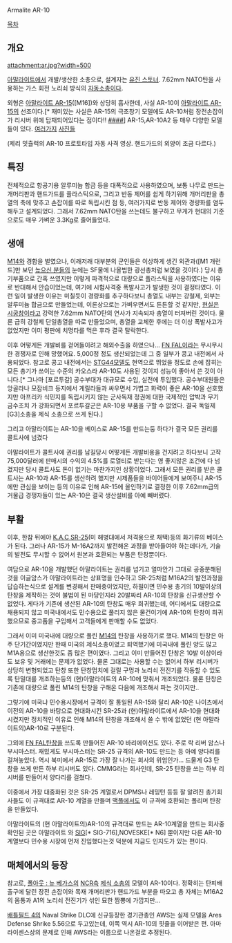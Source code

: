 Armalite AR-10

[[목차]]
== 개요 ==
attachment:ar.jpg?width=500

[[아말라이트]]에서 개발/생산한 소총으로, 설계자는 [[유진 스토너]]. 7.62mm NATO탄을 사용하는 가스 회전 노리쇠 방식의 [[자동소총]]이다.

외형은 [[아말라이트 AR-15]]([M16])와 상당히 흡사한데, 사실 AR-10이 [[아말라이트 AR-15]]의 선조이다.[* 재미있는 사실은 AR-15의 극초창기 모델에도 AR-10처럼 장전손잡이가 리시버 위에 탑재되어있다는 점이다!! [http://weaponsman.com/wp-content/uploads/2012/01/NDS32-2.jpg #][http://i684.photobucket.com/albums/vv207/gvsphoto/NDS-32/NDS-32Leftsidefull.jpg #][http://i61.photobucket.com/albums/h53/jntmjt1/Prototype.jpg #][http://fc03.deviantart.net/fs70/i/2013/181/b/2/armalite_ar_15_prototype_by_caf51-d6bchxg.jpg #]] AR-15,AR-10A2 등 매우 다양한 모델들이 있다.
[http://bemil.chosun.com/nbrd/bbs/view.html?b_bbs_id=10028&num=10342 여러][http://www.ar15.com/archive/topic.html?b=3&f=123&t=525500 가지] [http://www.ar15.com/archive/topic.html?b=3&f=123&t=551292 사진들]

{{{#!html
<iframe width="560" height="315" src="//www.youtube.com/embed/UCmHxieQduE" frameborder="0" allowfullscreen></iframe>
}}}

(제리 밋츌럭의 AR-10 프로토타입 자동 사격 영상. 핸드가드의 외양이 조금 다르다.)
== 특징 ==
전체적으로 항공기용 알루미늄 합금 등을 대폭적으로 사용하였으며, 보통 나무로 만드는 개머리판과 핸드가드를 플라스틱으로, 그리고 반동 제어를 쉽게 하기위해 개머리판을 총열의 축에 맞추고 손잡이를 따로 독립시킨 점 등, 여러가지로 반동 제어와 경량화를 염두해두고 설계되었다. 그래서 7.62mm NATO탄을 쓰는데도 불구하고 무게가 현대의 기준으로도 매우 가벼운 3.3Kg로 줄어들었다.

== 생애 ==
[[M14]]와 경합을 벌였으나, 이래저래 대부분의 군인들은 이상하게 생긴 외관과([M1 개런드]만 보던 [[높으신 분들]]의 눈에는 SF물에 나올법한 광선총처럼 보였을 것이다.) 당시 총기부품으로 간혹 쓰였지만 이렇게 파격적으로 대량으로 플라스틱을 사용하였다는 이유로 반대해서 안습이었는데, 여기에 시험사격중 폭발사고가 발생한 것이 결정타였다. 이런 일이 발생한 이유는 미칠듯이 경량화를 추구하다보니 총열도 내부는 강철제, 외부는 알루미늄 합금으로 만들었는데, 이론상으로는 가벼우면서도 튼튼할 것 같지만, [[현실은 시궁창]]이라고 강력한 7.62mm NATO탄의 연사가 지속되자 총열이 터져버린 것이다. 물론 급히 강철제 단일총열을 따로 만들었으며, 총열을 교체한 후에는 더 이상 폭발사고가 없었지만 이미 평판에 치명타를 먹은 후라 결국 탈락한다.

이후 어떻게든 개발비를 걷어들이려고 해외수출을 하였으나... [[FN FAL]]이라는 무시무시한 경쟁자로 인해 망했어요. 5,000정 정도 생산되었는데 그 중 일부가 콩고 내전에서 사용되었다. 참고로 콩고 내전에서는 [[STG44]]모델도 현역으로 뛰었을 정도로 손에 잡히는 모든 총기가 쓰이는 수준의 카오스라 AR-10도 사용된 것이지 성능이 좋아서 쓴 것이 아니다.[* 그나마 [포르투갈] 공수부대가 대규모로 수입, 실전에 투입했다. 공수부대원들은 앙골라나 모잠비크 등지에서 게릴라들과 싸우면서 가볍고 화력이 좋은 AR-10을 선호했지만 아프리카 식민지를 독립시키지 않는 군사독재 정권에 대한 국제적인 압박과 무기 금수조치 가 강화되면서 포르투갈군은 AR-10용 부품을 구할 수 없었다. 결국 독일제 [G3]소총을 제식 소총으로 쓰게 된다.]

그리고 아말라이트는 AR-10을 베이스로 AR-15를 만드는둥 하다가 결국 모든 권리를 콜트사에 넘겼다 

아말라이트가 콜트사에 권리를 남길당시 어떻게든 개발비용을 건지려고 하다보니 고작 75,000달러에 판매시의 수익의 4.5%를 로열티로 받는다는 영 좋지않은 조건에 다 넘겼지만 당시 콜트사도 돈이 없기는 마찬가지인 상황이었다. 그래서 모든 권리를 받은 콜트사는 AR-10과 AR-15를 생산하려 했지만 시제품들을 바이어들에게 보여주니 AR-15에만 관심을 보이는 등의 이유로 인해 AR-15에 올인하기로 결정한 이후 7.62mm급의 거물급 경쟁자들이 있는 AR-10은 결국 생산설비를 아예 빼버렸다.

== 부활 ==
이후, 한참 뒤에야 [[K.A.C SR-25]](미 해병대에서 저격용으로 채택)등의 화기류의 베이스가 된다. 그러나 AR-15가 M-16A2까지 발전해온 과정을 받아들여야 하는데다가, 기술의 발전도 무시할 수 없어서 원본과 호환되는 부품은 탄창뿐이다.

여담으로 AR-10을 개발했던 아말라이트는 권리를 넘기고 얼마안가 그대로 공중분해된 것을 이글암스가 아말라이트라는 상표명을 인수하고 SR-25처럼 M16A2의 발전과정을 답습하는식으로 설계를 변경해서 판매중이었지만, 하필이면 민수용 총기의 10발이상의 탄창을 제작하는 것이 불법이 된 마당인지라 20발짜리 AR-10의 탄창을 신규생산할 수 없었다. 게다가 기존에 생산된 AR-10의 탄창도 매우 희귀했는데, 어디에서도 대량으로 채용되지 않고 미국내에서도 민수용으로 풀리지 않은 물건이기에 AR-10의 탄창이 희귀했으므로 중고품을 구입해서 고객들에게 판매할 수도 없었다.

그래서 이미 미국내에 대량으로 풀린 [[M14]]의 탄창을 사용하기로 했다. M14의 탄창은 아주 단기간이였지만 한때 미국의 제식소총이였고 퇴역했기에 미국내에 풀린 양도 많고 M1A용으로 생산한것도 좀 많은 편이였다. 그리고 이미 만들어진 탄창은 10발 이상이라도 보유 및 거래에는 문제가 없었다. 물론 그대로는 사용할 수는 없어서 하부 리시버가 상당히 변형되었고 탄창 또한 탄창멈치에 걸릴 구멍과 노리쇠 전진기를 작동할 수 있도록 탄밀대를 개조하는등의 (현)아말라이트의 AR-10에 맞춰서 개조되었다. 물론 탄창은 기존에 대량으로 풀린 M14의 탄창을 구해온 다음에 개조해서 파는 것이지만..

그렇기에 미국냐 민수용시장에서 규격이 잘 통일된 AR-15와 달리 AR-10은 나이츠에서 이전의 AR-10을 바탕으로 현대화시킨 SR-25과 (현)아말라이트에서 AR-10을 현대화시켰지만 정치적인 이유로 인해 M14의 탄창을 개조해서 쓸 수 밖에 없었던 (현 아말라이트의)AR-10로 구분된다. 

그외에 [[FN FAL]]탄창을 쓰도록 만들어진 AR-10 바리에이션도 있다. 주로 락 리버 암스나 부시마스터. 재밌게도 부시마스터는 SR-25 규격의 AR-10도 만드는 등 아예 양다리를 걸쳐놓았다. 역시 북미에서 AR-15로 가장 잘 나가는 회사의 위엄인가... 드물게 G3 탄창을 쓰게 만든 하부 리시버도 있다. CMMG라는 회사인데, SR-25 탄창을 쓰는 하부 리시버를 만들어서 양다리를 걸쳤다.

이중에서 가장 대중화된 것은 SR-25 계열로서 DPMS나 레밍턴 등등 잘 알려진 총기회사들도 이 규격대로 AR-10 계열을 만들며 [[맥풀]]에서도 이 규격에 호환되는 폴리머 탄창을 만들었다.

아말라이트의 (현 아말라이트의)AR-10의 규격대로 만드는 AR-10계열을 만드는 회사중 확인된 곳은 아말라이트 와 [[SIG]][* SIG-716],NOVESKE[* N6] 뿐이지만 다른 AR-10계열보다 민수용 시장에 먼저 진입했다는것 덕분에 지금도 인지도가 있는 편이다.

== 매체에서의 등장 ==
참고로, [[폴아웃 : 뉴 베가스]]의 [[NCR]]측 [[제식 소총]]의 모델이 AR-10이다. 정확히는 탄피배출구에 달린 장전 손잡이와 목재 개머리판가 핸드가드 부분을 따오고 총 자체는 M16A2의 몸통과 A1의 노리쇠 전진기가 섞인 묘한 짬뽕에 가깝지만... 

[[배틀필드 4]]의 Naval Strike DLC에 신규등장한 경기관총인 AWS는 실제 모델을 Ares Defense Shrike 5.56으로 두고있는데, 이쪽 역시 AR-10의 핏줄을 이어받은 편. 아마 라이센스상의 문제로 인해 AWS라는 이름으로 나온걸로 추정된다.

